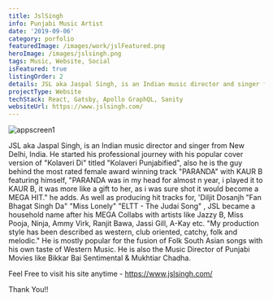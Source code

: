 ```yaml
---
title: JslSingh
info: Punjabi Music Artist
date: '2019-09-06'
category: porfolio
featuredImage: /images/work/jslFeatured.png
heroImage: /images/jslsingh.png
tags: Music, Website, Social
isFeatured: true
listingOrder: 2
details: JSL aka Jaspal Singh, is an Indian music director and singer from New Delhi, India
projectType: Website
techStack: React, Gatsby, Apollo GraphQL, Sanity
websiteUrl: https://www.jslsingh.com/
---
```


![appscreen1](../images/jlsingh.jpg)

JSL aka Jaspal Singh, is an Indian music director and singer from New Delhi, India. He started his professional journey with his popular cover version of "Kolaveri Di" titled "Kolaveri Punjabified", also he is the guy behind the most rated female award winning track "PARANDA" with KAUR B featuring himself, "PARANDA was in my head for almost n year, i played it to KAUR B, it was more like a gift to her, as i was sure shot it would become a MEGA HIT." he adds. As well as producing hit tracks for, 'Diljit Dosanjh "Fan Bhagat Singh Da" "Miss Lonely" "ELTT - The Judai Song" , JSL became a household name after his MEGA Collabs with artists like Jazzy B, Miss Pooja, Ninja, Ammy Virk, Ranjit Bawa, Jassi Gill, A-Kay etc. "My production style has been described as western, club oriented, catchy, folk and melodic." He is mostly popular for the fusion of Folk South Asian songs with his own taste of Western Music. He is also the Music Director of Punjabi Movies like Bikkar Bai Sentimental & Mukhtiar Chadha.

Feel Free to visit his site anytime - https://www.jslsingh.com/

Thank You!!
